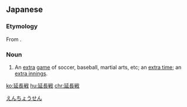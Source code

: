 ==Japanese==
{{ja-kanjitab|えん|ちょう|せん|yomi=o}}

===Etymology===
From {{compound|ja|延長|戦|tr1=enchō|tr2=sen|t1=extension|t2=game}}.

===Noun===
{{ja-noun|えんちょうせん}}

# An [[extra]] [[game]] of soccer, baseball, martial arts, etc; an [[extra time]]; an [[extra innings]].

[[Category:ja:Sports|えんちょうせん]]

[[ko:延長戦]]
[[hu:延長戦]]
[[chr:延長戦]]